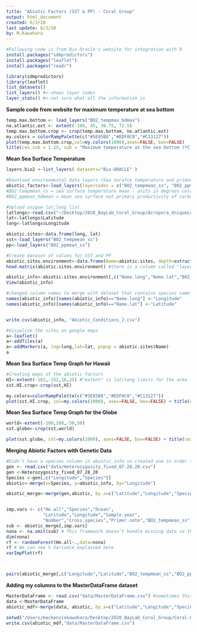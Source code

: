 ```yaml
---
title: "Abiotic Factors (SST & PP) - Coral Group"
output: html_document
created: 6/3/20
last update: 8/3/20
by: M.Kawahara
---
```


```r
#Following code is from Bio-Oracle's website for integration with R
install.packages("sdmpredictors")
install.packages("leaflet")
install.packages("readr")

library(sdmpredictors)
library(leaflet)
list_datasets()
list_layers() #<-shows layer codes
layer_stats() #<-not sure what all the information is

```

**Sample code from website for maximum temperature at sea bottom**
```r
temp.max.bottom <- load_layers("BO2_tempmax_bdmax")
ne.atlantic.ext <- extent(-100, 45, 30.75, 72.5)
temp.max.bottom.crop <- crop(temp.max.bottom, ne.atlantic.ext)
my.colors = colorRampPalette(c("#5E85B8","#EDF0C0","#C13127"))
plot(temp.max.bottom.crop,col=my.colors(1000),axes=FALSE, box=FALSE)
title(cex.sub = 1.25, sub = "Maximum temperature at the sea bottom (ºC)")

```

**Mean Sea Surface Temperature**
```r
layers.bio2 <-list_layers( datasets="Bio-ORACLE" )

#Download environmental data layers (Sea surafce temperature and primary productivity at Sea Surface)
abiotic_factors<-load_layers(layercodes = c("BO2_tempmean_ss", "BO2_ppmean_ss"), equalarea=FALSE, rasterstack=TRUE)
#BO2_tempmean_ss = sea surface temperature mean - units in degrees celcius
#BO2_ppmean_bdmean = mean sea surface net primary productivity of carbon

#Upload unique lat;long list
latlongs<-read.csv("~/Desktop/2020_BayLab_Coral_Group/Acropora_UniqueLocations.csv")
lat<-latlongs$Latitude
long<-latlongs$Longitude

abiotic.sites<-data.frame(long, lat)
sst<-load_layers("BO2_tempmean_ss")
pp<-load_layers("BO2_ppmean_ss")

#Create dataset of values for SST and PP
abiotic.sites.environment<-data.frame(Name=abiotic.sites, depth=extract(sst,abiotic.sites[1:2]), extract(abiotic_factors, abiotic.sites[1:2]))
head.matrix(abiotic.sites.environment) #there is a column called "layer" but the values are the same as the ones in the SST so code in line 54 just pulls out the desired columns

abiotic_info<-abiotic.sites.environment[,c("Name.long","Name.lat","BO2_tempmean_ss","BO2_ppmean_ss")]
View(abiotic_info)

#changed column names to merge with dataset that contains species name column
names(abiotic_info)[names(abiotic_info)=="Name.long"] <-"Longitude" 
names(abiotic_info)[names(abiotic_info)=="Name.lat"] <-"Latitude"


write.csv(abiotic_info, "Abiotic_Conditions_2.csv")
```


```r
#Visualize the sites on google maps
a<-leaflet()
a<-addTiles(a)
a<-addMarkers(a, lng=long,lat=lat, popup = abiotic.sites$Name)
a
```

**Mean Sea Surface Temp Graph for Hawaii**
```r
#Creating maps of the abiotic factors
HI<-extent(-162,-152,16,25) #"extent" is lat/long limits for the area
sst.HI.crop<-crop(sst,HI)

my.colors=colorRampPalette(c("#5E85B8","#EDF0C0","#C13127"))
plot(sst.HI.crop, col=my.colors(1000), axes=FALSE, box=FALSE) + title(cex.sub=1.25, sub="Mean Sea Surface Temperature")
```

**Mean Sea Surface Temp Graph for the Globe**
```r
world<-extent(-180,180,-50,50)
sst.globe<-crop(sst,world)

plot(sst.globe, col=my.colors(1000), axes=FALSE, box=FALSE) + title(cex.sub=1.25, sub="Mean Sea Surface Temperature")

```

**Merging Abiotic Factors with Genetic Data**
```r
#Didn't have a species column in abiotic_info so created one in order to merge it with the "gen" dataset
gen <- read.csv("data/Heterozygosity_fixed_07.28.20.csv")
gen <-Heterozygosity_fixed_07_28_20
Species <-gen[,c("Longitude","Species")]
abiotic<-merge(x=Species, y=abiotic_info, by="Longitude")

abiotic_merge<-merge(gen,abiotic, by.x=c("Latitude","Longitude","Species"), by.y=c("Latitude","Longitude","Species"))


imp.vars <- c("He.all","Species","Ocean",
              "Latitude","Longitude","Sample.year",
              "Number","Cross.species","Primer.note","BO2_tempmean_ss","BO2_ppmean_ss") #"He.all" is heterozygosity
sub <- abiotic_merge[,imp.vars]
nona <- na.omit(sub) # This framework doesn't handle missing data so the the more variables you include the more data you lose
dim(nona)
rf <- randomForest(He.all~.,data=nona)
rf # We can see % Variance explained here
varImpPlot(rf)



pairs(abiotic_merge[,c("Longitude","Latitude","BO2_tempmean_ss","BO2_ppmean_ss","Sample.year")]) 

```

**Adding my columns to the MasterDataFrame dataset**
```r

MasterDataFrame <- read.csv("data/MasterDataFrame.csv") #sometimes this doesnt run in rmd but will run in console
data <-MasterDataFrame
abiotic_mdf<-merge(data, abiotic, by.x=c("Latitude","Longitude","Species"), by.y=c("Latitude","Longitude","Species"))

setwd("/Users/mackenziekawahara/Desktop/2020_BayLab_Coral_Group/Coral-Group-Meta-Analysis")
write.csv(abiotic_mdf,"data/MasterDataFrame.csv")

```

